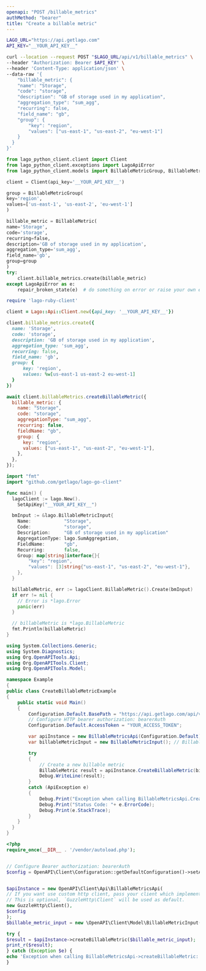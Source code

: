 ```yaml
---
openapi: "POST /billable_metrics"
authMethod: "bearer"
title: "Create a billable metric"
---
```


<RequestExample>

```bash cURL
LAGO_URL="https://api.getlago.com"
API_KEY="__YOUR_API_KEY__"

curl --location --request POST "$LAGO_URL/api/v1/billable_metrics" \
--header "Authorization: Bearer $API_KEY" \
--header 'Content-Type: application/json' \
--data-raw '{
    "billable_metric": {
    "name": "Storage",
    "code": "storage",
    "description": "GB of storage used in my application",
    "aggregation_type": "sum_agg",
    "recurring": false,
    "field_name": "gb",
    "group": {
        "key": "region",
        "values": ["us-east-1", "us-east-2", "eu-west-1"]
    }
  }
}'
```

```python Python
from lago_python_client.client import Client
from lago_python_client.exceptions import LagoApiError
from lago_python_client.models import BillableMetricGroup, BillableMetric

client = Client(api_key='__YOUR_API_KEY__')

group = BillableMetricGroup(
key='region',
values=['us-east-1', 'us-east-2', 'eu-west-1']
)

billable_metric = BillableMetric(
name='Storage',
code='storage',
recurring=false,
description='GB of storage used in my application',
aggregation_type='sum_agg',
field_name='gb',
group=group
)
try:
    client.billable_metrics.create(billable_metric)
except LagoApiError as e:
    repair_broken_state(e)  # do something on error or raise your own exception
```

```ruby Ruby
require 'lago-ruby-client'

client = Lago::Api::Client.new({api_key: '__YOUR_API_KEY__'})

client.billable_metrics.create({
  name: 'Storage',
  code: 'storage',
  description: 'GB of storage used in my application',
  aggregation_type: 'sum_agg',
  recurring: false,
  field_name: 'gb',
  group: {
      key: 'region',
      values: %w[us-east-1 us-east-2 eu-west-1]
  }
})
```

```js Javascript
await client.billableMetrics.createBillableMetric({
  billable_metric: {
    name: "Storage",
    code: "storage",
    aggregationType: "sum_agg",
    recurring: false,
    fieldName: "gb",
    group: {
      key: "region",
      values: ["us-east-1", "us-east-2", "eu-west-1"],
    },
  },
});
```

```go Go
import "fmt"
import "github.com/getlago/lago-go-client"

func main() {
  lagoClient := lago.New().
    SetApiKey("__YOUR_API_KEY__")

  bmInput := &lago.BillableMetricInput{
    Name:            "Storage",
    Code:            "storage",
    Description:     "GB of storage used in my application"
    AggregationType: lago.SumAggregation,
    FieldName:       "gb",
    Recurring:       false,
    Group: map[string]interface{}{
        "key": "region",
        "values": [3]string{"us-east-1", "us-east-2", "eu-west-1"},
    },
  }

  billableMetric, err := lagoClient.BillableMetric().Create(bmInput)
  if err != nil {
    // Error is *lago.Error
    panic(err)
  }

  // billableMetric is *lago.BillableMetric
  fmt.Println(billableMetric)
}
```

```csharp C#
using System.Collections.Generic;
using System.Diagnostics;
using Org.OpenAPITools.Api;
using Org.OpenAPITools.Client;
using Org.OpenAPITools.Model;

namespace Example
{
public class CreateBillableMetricExample
{
    public static void Main()
    {
        Configuration.Default.BasePath = "https://api.getlago.com/api/v1";
        // Configure HTTP bearer authorization: bearerAuth
        Configuration.Default.AccessToken = "YOUR_ACCESS_TOKEN";

        var apiInstance = new BillableMetricsApi(Configuration.Default);
        var billableMetricInput = new BillableMetricInput(); // BillableMetricInput | Billable metric payload

        try
        {
            // Create a new billable metric
            BillableMetric result = apiInstance.CreateBillableMetric(billableMetricInput);
            Debug.WriteLine(result);
        }
        catch (ApiException e)
        {
            Debug.Print("Exception when calling BillableMetricsApi.CreateBillableMetric: " + e.Message );
            Debug.Print("Status Code: "+ e.ErrorCode);
            Debug.Print(e.StackTrace);
        }
    }
  }
}
```

```php PHP
<?php
require_once(__DIR__ . '/vendor/autoload.php');


// Configure Bearer authorization: bearerAuth
$config = OpenAPI\Client\Configuration::getDefaultConfiguration()->setAccessToken('YOUR_ACCESS_TOKEN');


$apiInstance = new OpenAPI\Client\Api\BillableMetricsApi(
// If you want use custom http client, pass your client which implements `GuzzleHttp\ClientInterface`.
// This is optional, `GuzzleHttp\Client` will be used as default.
new GuzzleHttp\Client(),
$config
);
$billable_metric_input = new \OpenAPI\Client\Model\BillableMetricInput(); // \OpenAPI\Client\Model\BillableMetricInput | Billable metric payload

try {
$result = $apiInstance->createBillableMetric($billable_metric_input);
print_r($result);
} catch (Exception $e) {
echo 'Exception when calling BillableMetricsApi->createBillableMetric: ', $e->getMessage(), PHP_EOL;
}
```

</RequestExample>
